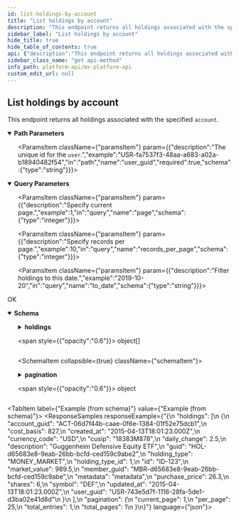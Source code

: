 ```yaml
---
id: list-holdings-by-account
title: "List holdings by account"
description: "This endpoint returns all holdings associated with the specified `account`."
sidebar_label: "List holdings by account"
hide_title: true
hide_table_of_contents: true
api: {"description":"This endpoint returns all holdings associated with the specified `account`.","operationId":"listHoldingsByAccount","parameters":[{"description":"The unique id for the `account`.","example":"ACT-7c6f361b-e582-15b6-60c0-358f12466b4b","in":"path","name":"account_guid","required":true,"schema":{"type":"string"}},{"description":"Filter holdings from this date.","example":"2015-09-20","in":"query","name":"from_date","schema":{"type":"string"}},{"description":"Specify current page.","example":1,"in":"query","name":"page","schema":{"type":"integer"}},{"description":"Specify records per page.","example":10,"in":"query","name":"records_per_page","schema":{"type":"integer"}},{"description":"Filter holdings to this date.","example":"2019-10-20","in":"query","name":"to_date","schema":{"type":"string"}},{"description":"The unique id for the `user`.","example":"USR-fa7537f3-48aa-a683-a02a-b18940482f54","in":"path","name":"user_guid","required":true,"schema":{"type":"string"}}],"responses":{"200":{"content":{"application/vnd.mx.api.v1+json":{"schema":{"properties":{"holdings":{"items":{"properties":{"account_guid":{"example":"ACT-06d7f44b-caae-0f6e-1384-01f52e75dcb1","nullable":true,"type":"string"},"cost_basis":{"example":827,"nullable":true,"type":"number"},"created_at":{"example":"2015-04-13T18:01:23.000Z","nullable":true,"type":"string"},"currency_code":{"example":"USD","nullable":true,"type":"string"},"cusip":{"example":"18383M878","nullable":true,"type":"string"},"daily_change":{"example":2.5,"nullable":true,"type":"number"},"description":{"example":"Guggenheim Defensive Equity ETF","nullable":true,"type":"string"},"guid":{"example":"HOL-d65683e8-9eab-26bb-bcfd-ced159c9abe2","nullable":true,"type":"string"},"holding_type":{"example":"MONEY_MARKET","nullable":true,"type":"string"},"holding_type_id":{"example":1,"nullable":true,"type":"integer"},"id":{"example":"ID-123","nullable":true,"type":"string"},"market_value":{"example":989.5,"nullable":true,"type":"number"},"member_guid":{"example":"MBR-d65683e8-9eab-26bb-bcfd-ced159c9abe","nullable":true,"type":"string"},"metadata":{"example":"metadata","nullable":true,"type":"string"},"purchase_price":{"example":26.3,"nullable":true,"type":"number"},"shares":{"example":6,"nullable":true,"type":"number"},"symbol":{"example":"DEF","nullable":true,"type":"string"},"updated_at":{"example":"2015-04-13T18:01:23.000Z","nullable":true,"type":"string"},"user_guid":{"example":"USR-743e5d7f-1116-28fa-5de1-d3ba02e41d8d","nullable":true,"type":"string"}},"type":"object"},"type":"array"},"pagination":{"properties":{"current_page":{"example":1,"type":"integer"},"per_page":{"example":25,"type":"integer"},"total_entries":{"example":1,"type":"integer"},"total_pages":{"example":1,"type":"integer"}},"type":"object"}},"type":"object"}}},"description":"OK"}},"tags":["users"],"method":"get","path":"/users/{user_guid}/accounts/{account_guid}/holdings","servers":[{"url":"https://api.mx.com"},{"url":"https://int-api.mx.com"}],"security":[{"basicAuth":[]}],"securitySchemes":{"basicAuth":{"scheme":"basic","type":"http"}},"info":{"contact":{"name":"MX Platform API","url":"https://www.mx.com/products/platform-api"},"description":"The MX Platform API is a powerful, fully-featured API designed to make aggregating and enhancing financial data easy and reliable. It can seamlessly connect your app or website to tens of thousands of financial institutions.","title":"MX Platform API","version":"0.1.0"},"postman":{"name":"List holdings by account","description":{"content":"This endpoint returns all holdings associated with the specified `account`.","type":"text/plain"},"url":{"path":["users",":user_guid","accounts",":account_guid","holdings"],"host":["{{baseUrl}}"],"query":[{"disabled":false,"description":{"content":"Filter holdings from this date.","type":"text/plain"},"key":"from_date","value":""},{"disabled":false,"description":{"content":"Specify current page.","type":"text/plain"},"key":"page","value":""},{"disabled":false,"description":{"content":"Specify records per page.","type":"text/plain"},"key":"records_per_page","value":""},{"disabled":false,"description":{"content":"Filter holdings to this date.","type":"text/plain"},"key":"to_date","value":""}],"variable":[{"disabled":false,"description":{"content":"(Required) The unique id for the `account`.","type":"text/plain"},"type":"any","value":"","key":"account_guid"},{"disabled":false,"description":{"content":"(Required) The unique id for the `user`.","type":"text/plain"},"type":"any","value":"","key":"user_guid"}]},"header":[{"key":"Accept","value":"application/vnd.mx.api.v1+json"}],"method":"GET"}}
sidebar_class_name: "get api-method"
info_path: platform-api/mx-platform-api
custom_edit_url: null
---
```



## List holdings by account



This endpoint returns all holdings associated with the specified `account`.


<details style={{"marginBottom":"1rem"}} data-collapsed={false} open={true}>
<summary style={{}}>
<strong>Path Parameters</strong>
</summary>

<div>
<ul>
<ParamsItem className={"paramsItem"} param={{"description":"The unique id for the `account`.","example":"ACT-7c6f361b-e582-15b6-60c0-358f12466b4b","in":"path","name":"account_guid","required":true,"schema":{"type":"string"}}}></ParamsItem>

<ParamsItem className={"paramsItem"} param={{"description":"The unique id for the `user`.","example":"USR-fa7537f3-48aa-a683-a02a-b18940482f54","in":"path","name":"user_guid","required":true,"schema":{"type":"string"}}}></ParamsItem>
</ul>
</div>
</details>

<details style={{"marginBottom":"1rem"}} data-collapsed={false} open={true}>
<summary style={{}}>
<strong>Query Parameters</strong>
</summary>

<div>
<ul>
<ParamsItem className={"paramsItem"} param={{"description":"Filter holdings from this date.","example":"2015-09-20","in":"query","name":"from_date","schema":{"type":"string"}}}></ParamsItem>

<ParamsItem className={"paramsItem"} param={{"description":"Specify current page.","example":1,"in":"query","name":"page","schema":{"type":"integer"}}}></ParamsItem>

<ParamsItem className={"paramsItem"} param={{"description":"Specify records per page.","example":10,"in":"query","name":"records_per_page","schema":{"type":"integer"}}}></ParamsItem>

<ParamsItem className={"paramsItem"} param={{"description":"Filter holdings to this date.","example":"2019-10-20","in":"query","name":"to_date","schema":{"type":"string"}}}></ParamsItem>
</ul>
</div>
</details>

<div>
<ApiTabs>
<TabItem label={"200"} value={"200"}>
<div>

OK

</div>

<div>
<MimeTabs schemaType={"response"}>
<TabItem label={"application/vnd.mx.api.v1+json"} value={"application/vnd.mx.api.v1+json"}>
<SchemaTabs>
<TabItem label={"Schema"} value={"Schema"}>
<details style={{}} data-collapsed={false} open={true}>
<summary style={{"textAlign":"left"}}>
<strong>Schema</strong>
</summary>

<div style={{"textAlign":"left","marginLeft":"1rem"}}></div>

<ul style={{"marginLeft":"1rem"}}>
<SchemaItem collapsible={true} className={"schemaItem"}>
<details style={{}}>
<summary style={{}}>
<strong>holdings</strong>

<span style={{"opacity":"0.6"}}> object[]</span>
</summary>

<div style={{"marginLeft":"1rem"}}>
<li>
<div style={{"fontSize":"var(--ifm-code-font-size)","opacity":"0.6","marginLeft":"-.5rem","paddingBottom":".5rem"}}>Array [</div>
</li>

<SchemaItem collapsible={false} name={"account_guid"} required={false} schemaName={"string"} qualifierMessage={undefined} schema={{"example":"ACT-06d7f44b-caae-0f6e-1384-01f52e75dcb1","nullable":true,"type":"string"}}></SchemaItem>

<SchemaItem collapsible={false} name={"cost_basis"} required={false} schemaName={"number"} qualifierMessage={undefined} schema={{"example":827,"nullable":true,"type":"number"}}></SchemaItem>

<SchemaItem collapsible={false} name={"created_at"} required={false} schemaName={"string"} qualifierMessage={undefined} schema={{"example":"2015-04-13T18:01:23.000Z","nullable":true,"type":"string"}}></SchemaItem>

<SchemaItem collapsible={false} name={"currency_code"} required={false} schemaName={"string"} qualifierMessage={undefined} schema={{"example":"USD","nullable":true,"type":"string"}}></SchemaItem>

<SchemaItem collapsible={false} name={"cusip"} required={false} schemaName={"string"} qualifierMessage={undefined} schema={{"example":"18383M878","nullable":true,"type":"string"}}></SchemaItem>

<SchemaItem collapsible={false} name={"daily_change"} required={false} schemaName={"number"} qualifierMessage={undefined} schema={{"example":2.5,"nullable":true,"type":"number"}}></SchemaItem>

<SchemaItem collapsible={false} name={"description"} required={false} schemaName={"string"} qualifierMessage={undefined} schema={{"example":"Guggenheim Defensive Equity ETF","nullable":true,"type":"string"}}></SchemaItem>

<SchemaItem collapsible={false} name={"guid"} required={false} schemaName={"string"} qualifierMessage={undefined} schema={{"example":"HOL-d65683e8-9eab-26bb-bcfd-ced159c9abe2","nullable":true,"type":"string"}}></SchemaItem>

<SchemaItem collapsible={false} name={"holding_type"} required={false} schemaName={"string"} qualifierMessage={undefined} schema={{"example":"MONEY_MARKET","nullable":true,"type":"string"}}></SchemaItem>

<SchemaItem collapsible={false} name={"holding_type_id"} required={false} schemaName={"integer"} qualifierMessage={undefined} schema={{"example":1,"nullable":true,"type":"integer"}}></SchemaItem>

<SchemaItem collapsible={false} name={"id"} required={false} schemaName={"string"} qualifierMessage={undefined} schema={{"example":"ID-123","nullable":true,"type":"string"}}></SchemaItem>

<SchemaItem collapsible={false} name={"market_value"} required={false} schemaName={"number"} qualifierMessage={undefined} schema={{"example":989.5,"nullable":true,"type":"number"}}></SchemaItem>

<SchemaItem collapsible={false} name={"member_guid"} required={false} schemaName={"string"} qualifierMessage={undefined} schema={{"example":"MBR-d65683e8-9eab-26bb-bcfd-ced159c9abe","nullable":true,"type":"string"}}></SchemaItem>

<SchemaItem collapsible={false} name={"metadata"} required={false} schemaName={"string"} qualifierMessage={undefined} schema={{"example":"metadata","nullable":true,"type":"string"}}></SchemaItem>

<SchemaItem collapsible={false} name={"purchase_price"} required={false} schemaName={"number"} qualifierMessage={undefined} schema={{"example":26.3,"nullable":true,"type":"number"}}></SchemaItem>

<SchemaItem collapsible={false} name={"shares"} required={false} schemaName={"number"} qualifierMessage={undefined} schema={{"example":6,"nullable":true,"type":"number"}}></SchemaItem>

<SchemaItem collapsible={false} name={"symbol"} required={false} schemaName={"string"} qualifierMessage={undefined} schema={{"example":"DEF","nullable":true,"type":"string"}}></SchemaItem>

<SchemaItem collapsible={false} name={"updated_at"} required={false} schemaName={"string"} qualifierMessage={undefined} schema={{"example":"2015-04-13T18:01:23.000Z","nullable":true,"type":"string"}}></SchemaItem>

<SchemaItem collapsible={false} name={"user_guid"} required={false} schemaName={"string"} qualifierMessage={undefined} schema={{"example":"USR-743e5d7f-1116-28fa-5de1-d3ba02e41d8d","nullable":true,"type":"string"}}></SchemaItem>

<li>
<div style={{"fontSize":"var(--ifm-code-font-size)","opacity":"0.6","marginLeft":"-.5rem"}}>]</div>
</li>
</div>
</details>
</SchemaItem>

<SchemaItem collapsible={true} className={"schemaItem"}>
<details style={{}}>
<summary style={{}}>
<strong>pagination</strong>

<span style={{"opacity":"0.6"}}> object</span>
</summary>

<div style={{"marginLeft":"1rem"}}>
<SchemaItem collapsible={false} name={"current_page"} required={false} schemaName={"integer"} qualifierMessage={undefined} schema={{"example":1,"type":"integer"}}></SchemaItem>

<SchemaItem collapsible={false} name={"per_page"} required={false} schemaName={"integer"} qualifierMessage={undefined} schema={{"example":25,"type":"integer"}}></SchemaItem>

<SchemaItem collapsible={false} name={"total_entries"} required={false} schemaName={"integer"} qualifierMessage={undefined} schema={{"example":1,"type":"integer"}}></SchemaItem>

<SchemaItem collapsible={false} name={"total_pages"} required={false} schemaName={"integer"} qualifierMessage={undefined} schema={{"example":1,"type":"integer"}}></SchemaItem>
</div>
</details>
</SchemaItem>
</ul>
</details>
</TabItem>

<TabItem label={"Example (from schema)"} value={"Example (from schema)"}>
<ResponseSamples responseExample={"{\n  \"holdings\": [\n    {\n      \"account_guid\": \"ACT-06d7f44b-caae-0f6e-1384-01f52e75dcb1\",\n      \"cost_basis\": 827,\n      \"created_at\": \"2015-04-13T18:01:23.000Z\",\n      \"currency_code\": \"USD\",\n      \"cusip\": \"18383M878\",\n      \"daily_change\": 2.5,\n      \"description\": \"Guggenheim Defensive Equity ETF\",\n      \"guid\": \"HOL-d65683e8-9eab-26bb-bcfd-ced159c9abe2\",\n      \"holding_type\": \"MONEY_MARKET\",\n      \"holding_type_id\": 1,\n      \"id\": \"ID-123\",\n      \"market_value\": 989.5,\n      \"member_guid\": \"MBR-d65683e8-9eab-26bb-bcfd-ced159c9abe\",\n      \"metadata\": \"metadata\",\n      \"purchase_price\": 26.3,\n      \"shares\": 6,\n      \"symbol\": \"DEF\",\n      \"updated_at\": \"2015-04-13T18:01:23.000Z\",\n      \"user_guid\": \"USR-743e5d7f-1116-28fa-5de1-d3ba02e41d8d\"\n    }\n  ],\n  \"pagination\": {\n    \"current_page\": 1,\n    \"per_page\": 25,\n    \"total_entries\": 1,\n    \"total_pages\": 1\n  }\n}"} language={"json"}></ResponseSamples>
</TabItem>
</SchemaTabs>
</TabItem>
</MimeTabs>
</div>
</TabItem>
</ApiTabs>
</div>

      